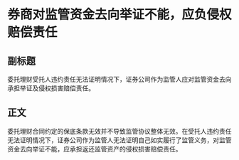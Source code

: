 # 券商对监管资金去向举证不能，应负侵权赔偿责任
## 副标题
委托理财受托人违约责任无法证明情况下，证券公司作为监管人应对监管资金去向承担举证及侵权损害赔偿责任。
## 正文
委托理财合同约定的保底条款无效并不导致监管协议整体无效。在受托人违约责任无法证明情况下，证券公司作为监管人无法证明自己如实履行了监管义务，对监管资金去向举证不能，应承担返还监管资产的侵权损害赔偿责任。
